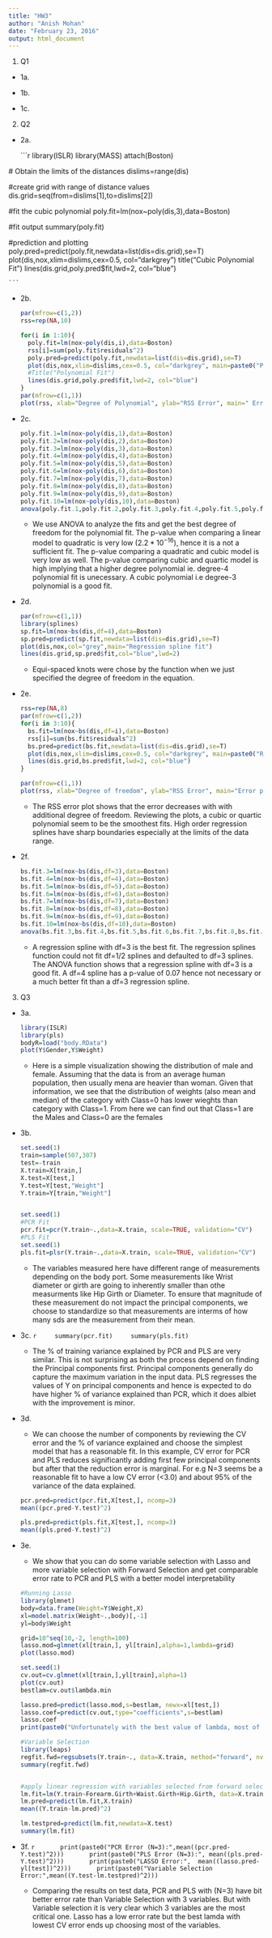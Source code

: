 ```yaml
---
title: "HW3"
author: "Anish Mohan"
date: "February 23, 2016"
output: html_document
---
```


1. Q1
  + 1a.

  + 1b.
  
  + 1c.

2. Q2

  + 2a.
    
    ```r
  library(ISLR)
  library(MASS)
  attach(Boston)
    
  # Obtain the limits of the distances
  dislims=range(dis)

  #create grid with range of distance values
  dis.grid=seq(from=dislims[1],to=dislims[2])

  #fit the cubic polynomial
  poly.fit=lm(nox~poly(dis,3),data=Boston)

  #fit output
  summary(poly.fit)

  #prediction and plotting
  poly.pred=predict(poly.fit,newdata=list(dis=dis.grid),se=T)
  plot(dis,nox,xlim=dislims,cex=0.5, col="darkgrey")
  title("Cubic Polynomial Fit")
  lines(dis.grid,poly.pred$fit,lwd=2, col="blue")
  
    ```
  
  + 2b.
  
    ```r
    par(mfrow=c(1,2))
    rss=rep(NA,10)
    
    for(i in 1:10){
      poly.fit=lm(nox~poly(dis,i),data=Boston) 
      rss[i]=sum(poly.fit$residuals^2)
      poly.pred=predict(poly.fit,newdata=list(dis=dis.grid),se=T)
      plot(dis,nox,xlim=dislims,cex=0.5, col="darkgrey", main=paste0("Polynomial Fit: Degree ", i))
      #Title("Polynomial Fit")
      lines(dis.grid,poly.pred$fit,lwd=2, col="blue")
    }
    par(mfrow=c(1,1))
    plot(rss, xlab="Degree of Polynomial", ylab="RSS Error", main=" Error Plot")
    ```
  
  + 2c.
  
    ```r
    poly.fit.1=lm(nox~poly(dis,1),data=Boston) 
    poly.fit.2=lm(nox~poly(dis,2),data=Boston) 
    poly.fit.3=lm(nox~poly(dis,3),data=Boston) 
    poly.fit.4=lm(nox~poly(dis,4),data=Boston) 
    poly.fit.5=lm(nox~poly(dis,5),data=Boston) 
    poly.fit.6=lm(nox~poly(dis,6),data=Boston) 
    poly.fit.7=lm(nox~poly(dis,7),data=Boston) 
    poly.fit.8=lm(nox~poly(dis,8),data=Boston) 
    poly.fit.9=lm(nox~poly(dis,9),data=Boston) 
    poly.fit.10=lm(nox~poly(dis,10),data=Boston) 
    anova(poly.fit.1,poly.fit.2,poly.fit.3,poly.fit.4,poly.fit.5,poly.fit.6,poly.fit.7,poly.fit.8,poly.fit.9,poly.fit.10)
    ```
    
      + We use ANOVA to analyze the fits and get the best degree of freedom for the polynomial fit. The p-value when comparing a linear model to quadratic is very low ($2.2*10^{-16}$), hence it is a not a sufficient fit. The p-value comparing a quadratic and cubic model is very low as well. The p-value comparing cubic and quartic model is high implying that a higher degree polynomial ie. degree-4 polynomial fit is unecessary. A cubic polynomial i.e degree-3 polynomial is a good fit.
      
  + 2d.
  
    ```r
    par(mfrow=c(1,1))
    library(splines)
    sp.fit=lm(nox~bs(dis,df=4),data=Boston)
    sp.pred=predict(sp.fit,newdata=list(dis=dis.grid),se=T)
    plot(dis,nox,col="grey",main="Regression spline fit")
    lines(dis.grid,sp.pred$fit,col="blue",lwd=2)
    ```
  
    + Equi-spaced knots were chose by the function when we just specified the degree of freedom in the equation.
  
  + 2e.
    ```r
    rss=rep(NA,8)
    par(mfrow=c(1,2))
    for(i in 3:10){
      bs.fit=lm(nox~bs(dis,df=i),data=Boston) 
      rss[i]=sum(bs.fit$residuals^2)
      bs.pred=predict(bs.fit,newdata=list(dis=dis.grid),se=T)
      plot(dis,nox,xlim=dislims,cex=0.5, col="darkgrey", main=paste0("Reg Spline: Degree-", i))
      lines(dis.grid,bs.pred$fit,lwd=2, col="blue")
    }
    
    par(mfrow=c(1,1))
    plot(rss, xlab="Degree of freedom", ylab="RSS Error", main="Error plot")
    ```
  
    + The RSS error plot shows that the error decreases with with additional degree of freedom. Reviewing the plots, a cubic or quartic polynomial seem to be the smoothest fits. High order regression splines have sharp boundaries especially at the limits of the data range.
    
    
  + 2f.
  
    ```r
    bs.fit.3=lm(nox~bs(dis,df=3),data=Boston) 
    bs.fit.4=lm(nox~bs(dis,df=4),data=Boston) 
    bs.fit.5=lm(nox~bs(dis,df=5),data=Boston) 
    bs.fit.6=lm(nox~bs(dis,df=6),data=Boston) 
    bs.fit.7=lm(nox~bs(dis,df=7),data=Boston) 
    bs.fit.8=lm(nox~bs(dis,df=8),data=Boston) 
    bs.fit.9=lm(nox~bs(dis,df=9),data=Boston) 
    bs.fit.10=lm(nox~bs(dis,df=10),data=Boston) 
    anova(bs.fit.3,bs.fit.4,bs.fit.5,bs.fit.6,bs.fit.7,bs.fit.8,bs.fit.9,bs.fit.10)
    ```

      + A regression spline with df=3 is the best fit. The regression splines function could not fit df=1/2 splines and defaulted to df=3 splines. The ANOVA function shows that a regression spline with df=3 is a good fit. A df=4 spline has a p-value of 0.07 hence not necessary or a much better fit than a df=3 regression spline.

3. Q3
  + 3a.
  
    ```r
    library(ISLR)
    library(pls)
    bodyR=load("body.RData")
    plot(Y$Gender,Y$Weight)
    ```
  
      + Here is a simple visualization showing the distribution of male and female. Assuming that the data is from an average human population, then usually mena are heavier than woman. Given that information, we see that the distribution of weights (also mean and median) of the category with Class=0 has lower wieghts than category with Class=1. From here we can find out that Class=1 are the Males and Class=0 are the females
    
  
  + 3b.
  
    ```r
    set.seed(1)
    train=sample(507,307)
    test=-train
    X.train=X[train,]
    X.test=X[test,]
    Y.test=Y[test,"Weight"]
    Y.train=Y[train,"Weight"]
    
    
    set.seed(1)
    #PCR Fit
    pcr.fit=pcr(Y.train~.,data=X.train, scale=TRUE, validation="CV")
    #PLS Fit
    set.seed(1)
    pls.fit=plsr(Y.train~.,data=X.train, scale=TRUE, validation="CV")
    ```
 
      + The variables measured here have different range of measurements depending on the body port. Some measurements like Wrist diameter or girth are going to inherently smaller than othe measurments like Hip Girth or Diameter. To ensure that magnitude of these measurement do not impact the principal components, we choose to standardize so that measurements are interms of how many sds are the measurement from their mean.
      
  + 3c.
    ```r
    summary(pcr.fit)
    summary(pls.fit)
    ```
  
    + The % of training variance explained by PCR and PLS are very similar. This is not surprising as both the process depend on finding the Principal components first. Principal components generally do capture the maximum variation in the input data. PLS regresses the values of Y on principal components and hence is expected to do have higher % of variance explained than PCR, which it does albiet with the improvement is minor.
  
  
  + 3d.
  
    + We can choose the number of components by reviewing the CV error and the % of variance explained and choose the simplest model that has a reasonable fit. In this example, CV error for PCR and PLS reduces significantly adding first few principal components but after that the reduction error is marginal. For e.g N=3 seems be a reasonable fit to have a low CV error (<3.0) and about 95% of the variance of the data explained.
  
    ```r

    pcr.pred=predict(pcr.fit,X[test,], ncomp=3)
    mean((pcr.pred-Y.test)^2)
    
    pls.pred=predict(pls.fit,X[test,], ncomp=3)
    mean((pls.pred-Y.test)^2)
    ```
  
  
  + 3e.
    + We show that you can do some variable selection with Lasso and more variable selection with Forward Selection and get comparable error rate to PCR and PLS with a better model interpretability
  
    ```r
    #Running Lasso
    library(glmnet)
    body=data.frame(Weight=Y$Weight,X)
    xl=model.matrix(Weight~.,body)[,-1]
    yl=body$Weight
    
    grid=10^seq(10,-2, length=100)
    lasso.mod=glmnet(xl[train,], yl[train],alpha=1,lambda=grid)
    plot(lasso.mod)
    
    set.seed(1)
    cv.out=cv.glmnet(xl[train,],yl[train],alpha=1)
    plot(cv.out)
    bestlam=cv.out$lambda.min
    
    lasso.pred=predict(lasso.mod,s=bestlam, newx=xl[test,])
    lasso.coef=predict(cv.out,type="coefficients",s=bestlam)
    lasso.coef
    print(paste0("Unfortunately with the best value of lambda, most of the variables are selected."))
      
    #Variable Selection
    library(leaps)
    regfit.fwd=regsubsets(Y.train~., data=X.train, method="forward", nv=20)
    summary(regfit.fwd)
    
    
    #apply linear regression with variables selected from forward selection
    lm.fit=lm(Y.train~Forearm.Girth+Waist.Girth+Hip.Girth, data=X.train)
    lm.pred=predict(lm.fit,X.train)
    mean((Y.train-lm.pred)^2)
    
    lm.testpred=predict(lm.fit,newdata=X.test)
    summary(lm.fit)
    ```
  
  + 3f.
    ```r
      print(paste0("PCR Error (N=3):",mean((pcr.pred-Y.test)^2)))
      print(paste0("PLS Error (N=3):", mean((pls.pred-Y.test)^2)))
      print(paste0("LASSO Error:",  mean((lasso.pred-yl[test])^2)))
      print(paste0("Variable Selection Error:",mean((Y.test-lm.testpred)^2)))
    ```
    
      + Comparing the results on test data, PCR and PLS with (N=3) have bit better error rate than Variable Selection with 3 variables. But with Variable selection it is very clear which 3 variables are the most critical one.  Lasso has a low error rate but the best lamda with lowest CV error ends up choosing most of the variables.
  
  
  

